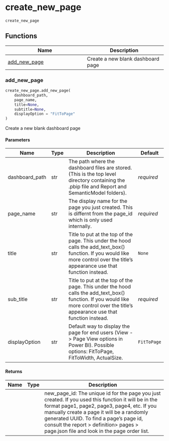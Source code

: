 # create_new_page { #powerbpy.create_new_page }

`create_new_page`



## Functions

| Name | Description |
| --- | --- |
| [add_new_page](#powerbpy.create_new_page.add_new_page) | Create a new blank dashboard page |

### add_new_page { #powerbpy.create_new_page.add_new_page }

```python
create_new_page.add_new_page(
    dashboard_path,
    page_name,
    title=None,
    subtitle=None,
    displayOption = "FitToPage"
)
```

Create a new blank dashboard page

#### Parameters {.doc-section .doc-section-parameters}

| Name           | Type   | Description                                                                                                                                                                       | Default    |
|----------------|--------|-----------------------------------------------------------------------------------------------------------------------------------------------------------------------------------|------------|
| dashboard_path | str    | The path where the dashboard files are stored. (This is the top level directory containing the .pbip file and Report and SemanticModel folders).                                  | _required_ |
| page_name      | str    | The display name for the page you just created. This is differnt from the page_id which is only used internally.                                                                  | _required_ |
| title          | str    | Title to put at the top of the page. This under the hood calls the add_text_box() function. If you would like more control over the title's appearance use that function instead. | `None`     |
| sub_title      | str    | Title to put at the top of the page. This under the hood calls the add_text_box() function. If you would like more control over the title's appearance use that function instead. | _required_ |
| displayOption  | str    | Default way to display the page for end users (View -> Page View options in Power BI). Possible options: FitToPage, FitToWidth, ActualSize. | `FitToPage` |

#### Returns {.doc-section .doc-section-returns}

| Name   | Type   | Description                                                                                                                                                                                                                                                                                                                          |
|--------|--------|--------------------------------------------------------------------------------------------------------------------------------------------------------------------------------------------------------------------------------------------------------------------------------------------------------------------------------------|
|        |        | new_page_id: The unique id for the page you just created. If you used this function it will be in the format page1, page2, page3, page4, etc. If you manually create a page it will be a randomly generated UUID. To find a page's page id, consult the report > definition> pages > page.json file and look in the page order list. |
